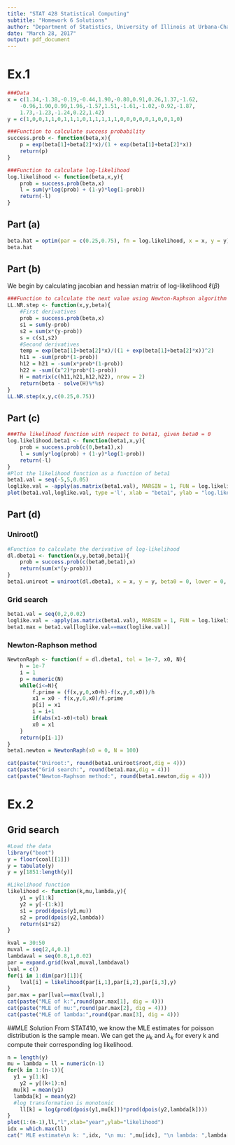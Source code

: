 ```yaml
---
title: "STAT 428 Statistical Computing"
subtitle: "Homework 6 Solutions"
author: "Department of Statistics, University of Illinois at Urbana-Champaign"
date: "March 28, 2017"
output: pdf_document
---
```


# Ex.1 

```r
###Data
x = c(1.34,-1.38,-0.19,-0.44,1.90,-0.80,0.91,0.26,1.37,-1.62,
	-0.96,1.90,0.99,1.96,-1.57,1.51,-1.61,-1.02,-0.92,-1.87,
	1.73,-1.23,-1.24,0.22,1.42)
y = c(1,0,0,1,1,0,1,1,1,0,1,1,1,1,1,0,0,0,0,0,1,0,0,1,0)

###Function to calculate success probability
success.prob <- function(beta,x){
	p = exp(beta[1]+beta[2]*x)/(1 + exp(beta[1]+beta[2]*x))
	return(p)
}

###Function to calculate log-likelihood
log.likelihood <- function(beta,x,y){
	prob = success.prob(beta,x)
	l = sum(y*log(prob) + (1-y)*log(1-prob))
	return(-l)
}
```

## Part (a)
```r
beta.hat = optim(par = c(0.25,0.75), fn = log.likelihood, x = x, y = y)$par
beta.hat
```

## Part (b)

We begin by calculating jacobian and hessian matrix of log-likelihood $\ell(\beta)$
\begin{align*}
\frac{\partial\ell(\beta)}{\partial\beta_0} &= \sum\limits_{i=1}^n
[y_i\frac{\partial\log(\frac{e^{\beta_0+\beta_1x_i}}{1+e^{\beta_0+\beta_1x_i}})}{\partial\beta_0}+(1-y_i)\frac{\partial \log(1-\frac{e^{\beta_0+\beta_1x_i}}{1+e^{\beta_0+\beta_1x_i}})}{\partial\beta_0}]\\
& = \sum\limits_{i=1}^n[y_i\frac{1}{1+e^{\beta_0+\beta_1x_i}}-(1-y_i)\frac{e^{\beta_0+\beta_1x_i}}{1+e^{\beta_0+\beta_1x_i}}]\\
& = \sum\limits_{i=1}^n(y_i-\frac{e^{\beta_0+\beta_1x_i}}{1+e^{\beta_0+\beta_1x_i}})\\
& = \sum\limits_{i=1}^n(y_i-p_i)\\
\frac{\partial\ell(\beta)}{\partial\beta_1} &= \sum\limits_{i=1}^n
[y_i\frac{\partial\log(\frac{e^{\beta_0+\beta_1x_i}}{1+e^{\beta_0+\beta_1x_i}})}{\partial\beta_1}+(1-y_i)\frac{\partial \log(1-\frac{e^{\beta_0+\beta_1x_i}}{1+e^{\beta_0+\beta_1x_i}})}{\partial\beta_1}]\\
& = \sum\limits_{i=1}^nx_i(y_i-p_i)\\
\frac{\partial^{2}\ell(\beta)}{\partial\beta_0^{2}} &= -\sum\limits_{i=1}^np_i(1-p_i)\\
\frac{\partial^{2}\ell(\beta)}{\partial\beta_0\beta_1} &= -\sum\limits_{i=1}^nx_ip_i(1-p_i)\\
\frac{\partial^{2}\ell(\beta)}{\partial\beta_1^{2}} &= -\sum\limits_{i=1}^nx_i^2p_i(1-p_i)\\
\end{align*}

```r
###Function to calculate the next value using Newton-Raphson algorithm
LL.NR.step <- function(x,y,beta){
	#First derivatives
	prob = success.prob(beta,x)
	s1 = sum(y-prob)
	s2 = sum(x*(y-prob))
	s = c(s1,s2)
	#Second derivatives
	temp = exp(beta[1]+beta[2]*x)/((1 + exp(beta[1]+beta[2]*x))^2)
	h11 = -sum(prob*(1-prob))
	h12 = h21 = -sum(x*prob*(1-prob))
	h22 = -sum((x^2)*prob*(1-prob))
	H = matrix(c(h11,h21,h12,h22), nrow = 2)
	return(beta - solve(H)%*%s)
}
LL.NR.step(x,y,c(0.25,0.75))
```

## Part (c)
```r
###The likelihood function with respect to beta1, given beta0 = 0
log.likelihood.beta1 <- function(beta1,x,y){
	prob = success.prob(c(0,beta1),x)
	l = sum(y*log(prob) + (1-y)*log(1-prob))
	return(-l)
}
#Plot the likelihood function as a function of beta1
beta1.val = seq(-5,5,0.05)
loglike.val = -apply(as.matrix(beta1.val), MARGIN = 1, FUN = log.likelihood.beta1, x=x, y=y)
plot(beta1.val,loglike.val, type ='l', xlab = "beta1", ylab = "log.likelihood")
```

## Part (d)
### Uniroot()
```r
#Function to calculate the derivative of log-likelihood
dl.dbeta1 <- function(x,y,beta0,beta1){
	prob = success.prob(c(beta0,beta1),x)
	return(sum(x*(y-prob)))
}
beta1.uniroot = uniroot(dl.dbeta1, x = x, y = y, beta0 = 0, lower = 0, upper = 2)
```

### Grid search
```r
beta1.val = seq(0,2,0.02)
loglike.val = -apply(as.matrix(beta1.val), MARGIN = 1, FUN = log.likelihood.beta1, x=x, y=y)
beta1.max = beta1.val[loglike.val==max(loglike.val)]
```

### Newton-Raphson method
```r
NewtonRaph <- function(f = dl.dbeta1, tol = 1e-7, x0, N){
	h = 1e-7
	i = 1
	p = numeric(N)
	while(i<=N){
		f.prime = (f(x,y,0,x0+h)-f(x,y,0,x0))/h
		x1 = x0 - f(x,y,0,x0)/f.prime
		p[i] = x1
		i = i+1
		if(abs(x1-x0)<tol) break
		x0 = x1
	}
	return(p[i-1])
}
beta1.newton = NewtonRaph(x0 = 0, N = 100)
```

```r
cat(paste("Uniroot:", round(beta1.uniroot$root,dig = 4)))
cat(paste("Grid search:", round(beta1.max,dig = 4)))
cat(paste("Newton-Raphson method:", round(beta1.newton,dig = 4)))
```


# Ex.2
## Grid search
```r
#Load the data
library("boot")
y = floor(coal[[1]])
y = tabulate(y)
y = y[1851:length(y)]

#Likelihood function
likelihood <- function(k,mu,lambda,y){
	y1 = y[1:k]
	y2 = y[-(1:k)]
	s1 = prod(dpois(y1,mu))
	s2 = prod(dpois(y2,lambda))
	return(s1*s2)
}
```

```r
kval = 30:50
muval = seq(2,4,0.1)
lambdaval = seq(0.8,1,0.02)
par = expand.grid(kval,muval,lambdaval)
lval = c()
for(i in 1:dim(par)[1]){
	lval[i] = likelihood(par[i,1],par[i,2],par[i,3],y)
}
par.max = par[lval==max(lval),]
cat(paste("MLE of k:",round(par.max[1], dig = 4)))
cat(paste("MLE of mu:",round(par.max[2], dig = 4)))
cat(paste("MLE of lambda:",round(par.max[3], dig = 4)))
```

##MLE Solution
From STAT410, we know the MLE estimates for poisson distribution is the sample mean. We can get the $\mu_k$ and $\lambda_k$ for every k and compute their corresponding log likelihood.
```r
n = length(y)
mu = lambda = ll = numeric(n-1)
for(k in 1:(n-1)){
  y1 = y[1:k]
	y2 = y[(k+1):n]
  mu[k] = mean(y1)
  lambda[k] = mean(y2)
  #log transformation is monotonic
	ll[k] = log(prod(dpois(y1,mu[k]))*prod(dpois(y2,lambda[k])))
}
plot(1:(n-1),ll,"l",xlab="year",ylab="likelihood")
idx = which.max(ll)
cat(" MLE estimate\n k: ",idx, "\n mu: ",mu[idx], "\n lambda: ",lambda[idx],sep="")
```


